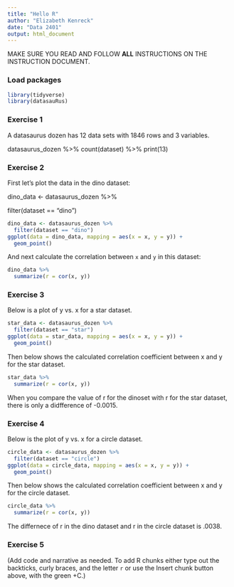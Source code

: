```yaml
---
title: "Hello R"
author: "Elizabeth Kenreck"
date: "Data 2401"
output: html_document
---
```


MAKE SURE YOU READ AND FOLLOW **ALL** INSTRUCTIONS ON THE INSTRUCTION DOCUMENT.

### Load packages

```r
library(tidyverse) 
library(datasauRus)
```

### Exercise 1

A datasaurus dozen has 12 data sets with 1846 rows and 3 variables.

datasaurus_dozen %\>% count(dataset) %\>% print(13)

### Exercise 2

First let's plot the data in the dino dataset:

dino_data \<- datasaurus_dozen %\>%

filter(dataset == "dino")

```r
dino_data <- datasaurus_dozen %>%
  filter(dataset == "dino")
ggplot(data = dino_data, mapping = aes(x = x, y = y)) +
  geom_point()
```

And next calculate the correlation between `x` and `y` in this dataset:

```r
dino_data %>%
  summarize(r = cor(x, y))
```

### Exercise 3

Below is a plot of y vs. x for a star dataset.

```r
star_data <- datasaurus_dozen %>%
  filter(dataset == "star")
ggplot(data = star_data, mapping = aes(x = x, y = y)) +
  geom_point()

```

Then below shows the calculated correlation coefficient between x and y for the star dataset.

```r
star_data %>%
  summarize(r = cor(x, y))

```

When you compare the value of r for the dinoset with r for the star dataset, there is only a didfference of -0.0015.

### Exercise 4

Below is the plot of y vs. x for a circle dataset. 

```r
circle_data <- datasaurus_dozen %>%
  filter(dataset == "circle")
ggplot(data = circle_data, mapping = aes(x = x, y = y)) +
  geom_point()
```

Then below shows the calculated correlation coefficient between x and y for the circle dataset.

```r
circle_data %>%
  summarize(r = cor(x, y))

```

The differnece of r in the dino dataset and r in the circle dataset is .0038.

### Exercise 5

(Add code and narrative as needed. To add R chunks either type out the backticks, curly braces, and the letter `r` or use the Insert chunk button above, with the green +C.)
